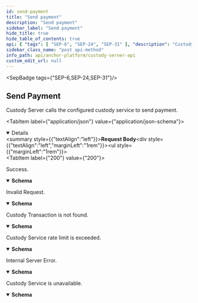```yaml
---
id: send-payment
title: "Send payment"
description: "Send payment"
sidebar_label: "Send payment"
hide_title: true
hide_table_of_contents: true
api: { "tags": [ "SEP-6", "SEP-24", "SEP-31" ], "description": "Custody Server calls configured Custody Service to send payment.\n", "operationId": "sendPayment", "requestBody": { "content": { "application/json": { "schema": { "type": "object", "properties": {}, "title": "SendPaymentRequest" } } } }, "responses": { "200": { "description": "Success.", "content": { "application/json": { "schema": { "type": "object", "properties": { "id": { "description": "External TX ID from custody service", "type": "string" } }, "title": "SendPaymentResponse" } } } }, "400": { "description": "Invalid Request.", "content": { "application/json": { "schema": { "type": "object", "properties": { "error": { "type": "string" } }, "title": "Invalid Request" } } } }, "404": { "description": "Custody Transaction is not found.", "content": { "application/json": { "schema": { "type": "object", "properties": { "error": { "type": "string" } }, "title": "Custody Transaction is not found" } } } }, "429": { "description": "Custody Service rate limit is exceeded.", "content": { "application/json": { "schema": { "type": "object", "properties": { "error": { "type": "string" } }, "title": "Custody Service rate limit is exceeded" } } } }, "500": { "description": "Internal Server Error.", "content": { "application/json": { "schema": { "type": "object", "properties": { "error": { "type": "string" } }, "title": "Error" } } } }, "503": { "description": "Custody Service is unavailable.", "content": { "application/json": { "schema": { "type": "object", "properties": { "rawErrorMessage": { "type": "string" } }, "title": "Custody Service is unavailable" } } } } }, "method": "post", "path": "/transactions/{id}/payments", "jsonRequestBodyExample": {}, "info": { "version": "2.0.0", "description": "The Custody Server API specification for the Stellar Anchor Platform project.\n\nThe Custody Server API defines requests made by the Platform to interact with custody services.\n", "title": "Custody Server API" }, "postman": { "name": "Send Payment", "description": { "content": "The Custody Server provides set of endpoints to interact with custody services.\n", "type": "text/plain" }, "url": { "path": [ "transactions", ":id", "payments" ], "host": [ "{{baseUrl}}" ], "query": [], "variable": [] }, "header": [ { "key": "Content-Type", "value": "application/json" }, { "key": "Accept", "value": "application/json" } ], "method": "POST", "body": { "mode": "raw", "raw": "\"\"", "options": { "raw": { "language": "json" } } } } }
sidebar_class_name: "post api-method"
info_path: api/anchor-platform/custody-server-api
custom_edit_url: null
---
```



<SepBadge tags={"SEP-6,SEP-24,SEP-31"}/>


## Send Payment

Custody Server calls the configured custody service to send payment.

<MimeTabs><TabItem label={"application/json"} value={"application/json-schema"}><details style={{}} data-collapsed={false} open={true}><summary style={{"textAlign":"left"}}><strong>Request Body</strong></summary><div style={{"textAlign":"left","marginLeft":"1rem"}}></div><ul style={{"marginLeft":"1rem"}}></ul></details></TabItem></MimeTabs><div><ApiTabs><TabItem label={"200"} value={"200"}><div>

Success.

</div><div><MimeTabs schemaType={"response"}><TabItem label={"application/json"} value={"application/json"}><SchemaTabs><TabItem label={"Schema"} value={"Schema"}><details style={{}} data-collapsed={false} open={true}><summary style={{"textAlign":"left"}}><strong>Schema</strong></summary><div style={{"textAlign":"left","marginLeft":"1rem"}}></div><ul style={{"marginLeft":"1rem"}}><SchemaItem collapsible={false} name={"id"} required={false} schemaName={"string"} qualifierMessage={undefined} schema={{"description":"External TX ID from custody service.","type":"string"}}></SchemaItem> </ul></details></TabItem><TabItem label={"Example (from schema)"} value={"Example (from schema)"}><ResponseSamples responseExample={"{\n  \"id\": \"string\",\n }"} language={"json"}></ResponseSamples></TabItem></SchemaTabs></TabItem></MimeTabs></div></TabItem><TabItem label={"400"} value={"400"}><div>

Invalid Request.

</div><div><MimeTabs schemaType={"response"}><TabItem label={"application/json"} value={"application/json"}><SchemaTabs><TabItem label={"Schema"} value={"Schema"}><details style={{}} data-collapsed={false} open={true}><summary style={{"textAlign":"left"}}><strong>Schema</strong></summary><div style={{"textAlign":"left","marginLeft":"1rem"}}></div><ul style={{"marginLeft":"1rem"}}><SchemaItem collapsible={false} name={"error"} required={false} schemaName={"string"} qualifierMessage={undefined} schema={{"type":"string"}}></SchemaItem> </ul></details></TabItem><TabItem label={"Example (from schema)"} value={"Example (from schema)"}><ResponseSamples responseExample={"{\n  \"error\": \"string\"\n}"} language={"json"}></ResponseSamples></TabItem></SchemaTabs></TabItem></MimeTabs></div></TabItem><TabItem label={"404"} value={"404"}><div>

Custody Transaction is not found.

</div><div><MimeTabs schemaType={"response"}><TabItem label={"application/json"} value={"application/json"}><SchemaTabs><TabItem label={"Schema"} value={"Schema"}><details style={{}} data-collapsed={false} open={true}><summary style={{"textAlign":"left"}}><strong>Schema</strong></summary><div style={{"textAlign":"left","marginLeft":"1rem"}}></div><ul style={{"marginLeft":"1rem"}}><SchemaItem collapsible={false} name={"error"} required={false} schemaName={"string"} qualifierMessage={undefined} schema={{"type":"string"}}></SchemaItem> </ul></details></TabItem><TabItem label={"Example (from schema)"} value={"Example (from schema)"}><ResponseSamples responseExample={"{\n  \"error\": \"string\"\n}"} language={"json"}></ResponseSamples></TabItem></SchemaTabs></TabItem></MimeTabs></div></TabItem><TabItem label={"429"} value={"429"}><div>

Custody Service rate limit is exceeded.

</div><div><MimeTabs schemaType={"response"}><TabItem label={"application/json"} value={"application/json"}><SchemaTabs><TabItem label={"Schema"} value={"Schema"}><details style={{}} data-collapsed={false} open={true}><summary style={{"textAlign":"left"}}><strong>Schema</strong></summary><div style={{"textAlign":"left","marginLeft":"1rem"}}></div><ul style={{"marginLeft":"1rem"}}><SchemaItem collapsible={false} name={"error"} required={false} schemaName={"string"} qualifierMessage={undefined} schema={{"type":"string"}}></SchemaItem> </ul></details></TabItem><TabItem label={"Example (from schema)"} value={"Example (from schema)"}><ResponseSamples responseExample={"{\n  \"error\": \"string\"\n}"} language={"json"}></ResponseSamples></TabItem></SchemaTabs></TabItem></MimeTabs></div></TabItem><TabItem label={"500"} value={"500"}><div>

Internal Server Error.

</div><div><MimeTabs schemaType={"response"}><TabItem label={"application/json"} value={"application/json"}><SchemaTabs><TabItem label={"Schema"} value={"Schema"}><details style={{}} data-collapsed={false} open={true}><summary style={{"textAlign":"left"}}><strong>Schema</strong></summary><div style={{"textAlign":"left","marginLeft":"1rem"}}></div><ul style={{"marginLeft":"1rem"}}><SchemaItem collapsible={false} name={"error"} required={false} schemaName={"string"} qualifierMessage={undefined} schema={{"type":"string"}}></SchemaItem> </ul></details></TabItem><TabItem label={"Example (from schema)"} value={"Example (from schema)"}><ResponseSamples responseExample={"{\n  \"error\": \"string\"\n}"} language={"json"}></ResponseSamples></TabItem></SchemaTabs></TabItem></MimeTabs></div></TabItem><TabItem label={"503"} value={"503"}><div>

Custody Service is unavailable.

</div><div><MimeTabs schemaType={"response"}><TabItem label={"application/json"} value={"application/json"}><SchemaTabs><TabItem label={"Schema"} value={"Schema"}><details style={{}} data-collapsed={false} open={true}><summary style={{"textAlign":"left"}}><strong>Schema</strong></summary><div style={{"textAlign":"left","marginLeft":"1rem"}}></div><ul style={{"marginLeft":"1rem"}}><SchemaItem collapsible={false} name={"rawErrorMessage"} required={true} schemaName={"string"} qualifierMessage={undefined} schema={{"type":"string"}}></SchemaItem></ul></details></TabItem><TabItem label={"Example (from schema)"} value={"Example (from schema)"}><ResponseSamples responseExample={"{\n  \"rawErrorMessage\": \"string\"\n}"} language={"json"}></ResponseSamples></TabItem></SchemaTabs></TabItem></MimeTabs></div></TabItem></ApiTabs></div>
